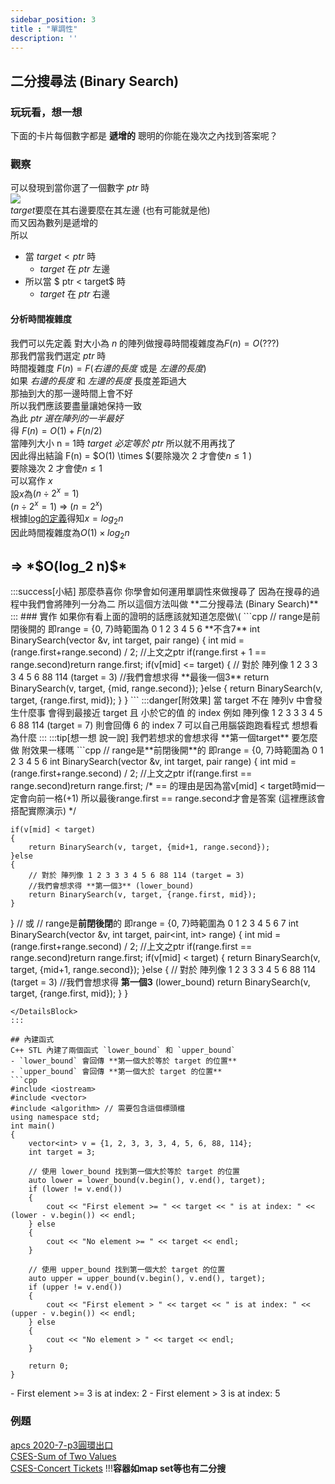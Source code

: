 ```yaml
---
sidebar_position: 3
title : "單調性"
description: ''
---
```



## 二分搜尋法 (Binary Search)   

### 玩玩看，想一想
下面的卡片每個數字都是 **遞增的** 聰明的你能在幾次之內找到答案呢？

<BinarySearchInteractive />

### 觀察
可以發現到當你選了一個數字 $ptr$ 時  
![](/img/Algorithm_textbook_pic/image3-1.png)  
$target$要麼在其右邊要麼在其左邊 (也有可能就是他)  
而又因為數列是遞增的  
所以  
- 當 $target < ptr$ 時  
    - $target$ 在 $ptr$ 左邊  
- 所以當 $ ptr < target$ 時  
    - $target$ 在 $ptr$ 右邊  

#### 分析時間複雜度
我們可以先定義 對大小為 $n$ 的陣列做搜尋時間複雜度為$F(n) = O(???)$  
那我們當我們選定 $ptr$ 時  
時間複雜度 $F(n) = F($*右邊的長度* 或是 *左邊的長度*$)$  
如果 *右邊的長度* 和 *左邊的長度* 長度差距過大  
那抽到大的那一邊時間上會不好  
所以我們應該要盡量讓她保持一致  
為此 *$ptr$ 選在陣列的一半最好*  
得 $F(n) = O(1)+F(n/2)$  
當陣列大小 n = 1時 $target$ *必定等於* $ptr$ 所以就不用再找了  
因此得出結論 F(n) = $O(1) \times $(要除幾次 $2$ 才會使$n \leq 1$ )  
要除幾次 $2$ 才會使$n \leq 1$  
可以寫作 $x$  
設$x$為$(n \div 2^x = 1)$  
$(n \div 2^x = 1)$ => $(n = 2^x)$    
根據[log的定義](https://zh.wikipedia.org/zh-tw/對數)得知$x = log_2 n$  
因此時間複雜度為$O(1) \times log_2 n$  

<h2>=> *$O(log_2 n)$*</h2>  
:::success[小結]
那麼恭喜你 你學會如何運用單調性來做搜尋了    
因為在搜尋的過程中我們會將陣列一分為二  
所以這個方法叫做 **二分搜尋法 (Binary Search)**  
:::
### 實作
如果你有看上面的證明的話應該就知道怎麼做\(
```cpp
// range是前閉後開的 即range = {0, 7}時範圍為 0 1 2 3 4 5 6 **不含7**
int BinarySearch(vector<int> &v, int target, pair<int, int> range)
{
    int mid = (range.first+range.second) / 2; //上文之ptr
    if(range.first + 1 == range.second)return range.first;
    if(v[mid] <= target)
    {
        // 對於 陣列像 1 2 3 3 3 4 5 6 88 114 (target = 3)
        //我們會想求得 **最後一個3**
        return BinarySearch(v, target, {mid, range.second});
    }else 
    {
        return BinarySearch(v, target, {range.first, mid});
    }
}
```
:::danger[附效果]
當 target 不在 陣列v 中會發生什麼事
<DetailsBlock type="success" title="答案">
  會得到最接近 target 且 小於它的值 的 index  
  例如 陣列像 1 2 3 3 3 4 5 6 88 114 (target = 7)  
  則會回傳 6 的 index 7  
  可以自己用腦袋跑跑看程式 想想看為什麼  
</DetailsBlock>
:::
:::tip[想一想 說一說]
我們若想求的會想求得 **第一個target** 要怎麼做  
附效果一樣嗎  
<DetailsBlock type="success" title="參考答案">
```cpp
// range是**前閉後開**的 即range = {0, 7}時範圍為 0 1 2 3 4 5 6
int BinarySearch(vector<int> &v, int target, pair<int, int> range)
{
    int mid = (range.first+range.second) / 2; //上文之ptr
    if(range.first == range.second)return range.first;
    /*
        == 的理由是因為當v[mid] < target時mid一定會向前一格(+1)
        所以最後range.first == range.second才會是答案
        (這裡應該會搭配實際演示)
    */


    if(v[mid] < target)
    {
        return BinarySearch(v, target, {mid+1, range.second});
    }else 
    {
        // 對於 陣列像 1 2 3 3 3 4 5 6 88 114 (target = 3)
        //我們會想求得 **第一個3** (lower_bound)
        return BinarySearch(v, target, {range.first, mid});
    }
}
// 或
// range是**前閉後閉**的 即range = {0, 7}時範圍為 0 1 2 3 4 5 6 7
int BinarySearch(vector<int> &v, int target, pair<int, int> range)
{
    int mid = (range.first+range.second) / 2; //上文之ptr
    if(range.first == range.second)return range.first;
    if(v[mid] < target)
    {
        return BinarySearch(v, target, {mid+1, range.second});
    }else 
    {
        // 對於 陣列像 1 2 3 3 3 4 5 6 88 114 (target = 3)
        //我們會想求得 **第一個3** (lower_bound)
        return BinarySearch(v, target, {range.first, mid});
    }
}
```
</DetailsBlock>
:::

## 內建函式
C++ STL 內建了兩個函式 `lower_bound` 和 `upper_bound`
- `lower_bound` 會回傳 **第一個大於等於 target 的位置**
- `upper_bound` 會回傳 **第一個大於 target 的位置**
```cpp
#include <iostream>  
#include <vector>
#include <algorithm> // 需要包含這個標頭檔
using namespace std;
int main() 
{
    vector<int> v = {1, 2, 3, 3, 3, 4, 5, 6, 88, 114};
    int target = 3;

    // 使用 lower_bound 找到第一個大於等於 target 的位置
    auto lower = lower_bound(v.begin(), v.end(), target);
    if (lower != v.end()) 
    {
        cout << "First element >= " << target << " is at index: " << (lower - v.begin()) << endl;
    } else 
    {
        cout << "No element >= " << target << endl;
    }

    // 使用 upper_bound 找到第一個大於 target 的位置
    auto upper = upper_bound(v.begin(), v.end(), target);
    if (upper != v.end()) 
    {
        cout << "First element > " << target << " is at index: " << (upper - v.begin()) << endl;
    } else 
    {
        cout << "No element > " << target << endl;
    }

    return 0;
}
```
<DetailsBlock type="note" title="輸出">
- First element >= 3 is at index: 2
- First element > 3 is at index: 5
</DetailsBlock>

### 例題
[apcs 2020-7-p3圓環出口](https://zerojudge.tw/ShowProblem?problemid=f581)  
[CSES-Sum of Two Values](https://cses.fi/problemset/task/1640)  
[CSES-Concert Tickets](https://cses.fi/problemset/task/1091) !!!**容器如map set等也有二分搜**  